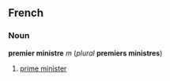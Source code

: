 ==French==
===Noun===
'''premier ministre''' ''m'' (''plural'' '''premiers ministres''')

#[[prime minister]]